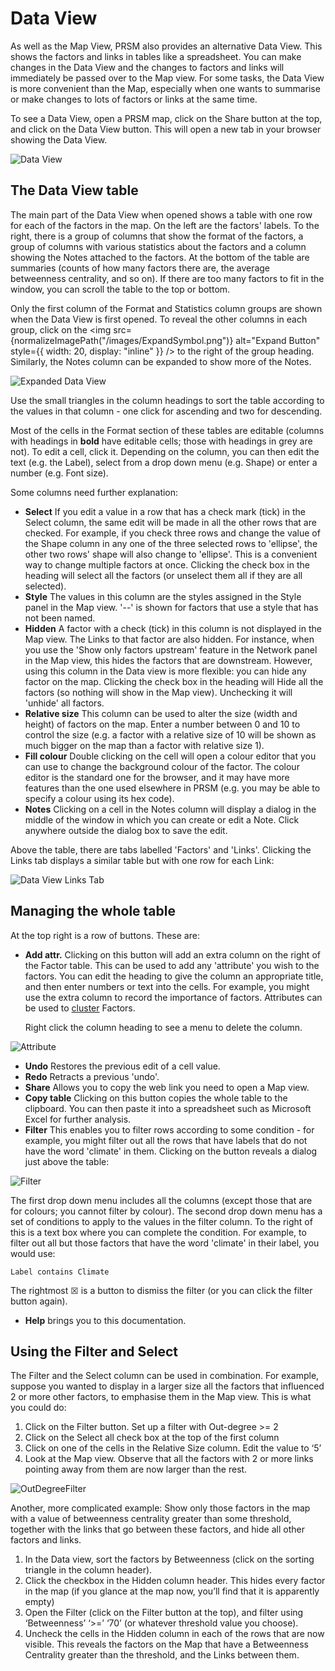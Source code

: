 # Data View


As well as the Map View, PRSM also provides an alternative Data View.  This shows the factors and links in tables like a spreadsheet.  You can make changes in the Data View and the changes to factors and links will immediately be passed over to the Map view.  For some tasks, the Data View is more convenient than the Map, especially when one wants to summarise or make changes to lots of factors or links at the same time.

To see a Data View, open a PRSM map, click on the Share button at the top, and click on the Data View button. This will open a new tab in your browser showing the Data View.  

![Data View](/images/DataView.png)

## The Data View table

The main part of the Data View when opened shows a table with one row for each of the factors in the map.  On the left are the factors' labels.  To the right, there is  a group of columns that show the format of the factors, a group of columns with various statistics about the factors and a column showing the Notes attached to the factors. At the bottom of the table are summaries (counts of how many factors there are, the average betweenness centrality, and so on).  If there are too many factors to fit in the window, you can scroll the table to the top or bottom.

Only the first column of the Format and Statistics column groups are shown when the Data View is first opened.  To reveal the other columns in each group, click on the <img
src={normalizeImagePath("/images/ExpandSymbol.png")}
alt="Expand Button"
style={{ width: 20, display: "inline" }}
/> to the right of the group heading.  Similarly, the Notes column can be expanded to show more of the Notes.

![Expanded Data View](/images/ExpandedDataView.png)

Use the small triangles in the column headings to sort the table according to the values in that column - one click for ascending  and two for descending.

Most of the cells in the Format section of these tables are editable (columns with headings in **bold** have editable cells; those with headings in grey are not). To edit a cell, click it. Depending on the column, you can then edit the text (e.g. the Label), select from a drop down menu (e.g. Shape) or enter a number (e.g. Font size).

Some columns need further explanation:

* **Select** If  you edit a value in a row that has a check mark (tick) in the Select column, the same edit will be made in all the other rows that are checked.  For example, if you check three rows and change the value of the Shape column in any one of the three selected rows to 'ellipse', the other two rows' shape will also change to 'ellipse'.  This is a convenient way to change multiple factors at once. Clicking the check box in the heading will select all the factors (or unselect them all if they are all selected).
* **Style** The values in this column are the styles assigned in the Style panel in the Map view.  '--' is shown for factors that use a style that has not been named.
* **Hidden** A factor with a check (tick) in this column is not displayed in the Map view.  The Links to that factor are also hidden.  For instance, when you use the 'Show only factors upstream' feature in the Network panel in the Map view, this hides the factors that are downstream. However, using this column in the Data view is more flexible: you can hide any factor on the map. Clicking the check box in the heading will Hide all the factors (so nothing will show in the Map view). Unchecking it will 'unhide' all factors.
* **Relative size** This column can be used to alter the size (width and height) of factors on the map.  Enter a number between 0 and 10 to control the size (e.g. a factor with a relative size of 10 will be shown as much bigger on the map than a factor with relative size 1).
* **Fill colour** Double clicking on the cell will open a colour editor that you can use to change the background colour of the factor.  The colour editor is the standard one for the browser, and it may have more features than the one used elsewhere in PRSM (e.g. you may be able to specify a colour using its hex code).
* **Notes** Clicking on a cell in the Notes column will display a dialog in the middle of the window in which you can create or edit a Note. Click anywhere outside the dialog box to save the edit.

Above the table, there are tabs labelled 'Factors' and 'Links'.  Clicking the Links tab displays a similar table but with one row for each Link:

![Data View Links Tab](/images/DataViewLinksTab.png)

## Managing the whole table

At the top right is a row of buttons.  These are:

* **Add attr.** Clicking on this button will add an extra column on the right of the Factor table. This can be used to add any 'attribute' you wish to the factors.  You can edit the heading to give the column an appropriate title, and then enter numbers or text into the cells.  For example, you might use the extra column to record the importance of factors.  Attributes can be used to [cluster](/manual/Styling#analysis-tab) Factors.

    Right click the column heading to see a menu to delete the column.

![Attribute](/images/Attribute.png)

* **Undo** Restores the previous edit of a cell value.
* **Redo** Retracts a previous 'undo'.
* **Share** Allows you to copy the web link you need to open a Map view.
* **Copy table** Clicking on this button copies the whole table to the clipboard.  You can then paste it into a spreadsheet such as Microsoft Excel for further analysis.
* **Filter** This enables you to filter rows according to some condition - for example, you might filter out all the rows that have labels that do not have the word 'climate' in them.  Clicking on the button reveals a dialog just above the table:

![Filter](/images/Filter.png)

  The first drop down menu includes all the columns (except those that are for colours; you cannot filter by colour).  The second drop down menu has a set of conditions to apply to the values in the filter column.  To the right of this is a text box where you can complete the condition.  For example, to filter out all but those factors that have the word 'climate' in their label, you would use:

`Label contains Climate`

  The rightmost &#9746; is a button to dismiss the filter (or you can click the filter button again).

* **Help** brings you to this documentation.

## Using the Filter and Select

The Filter and the Select column can be used in combination.  For example, suppose you wanted to display in a larger size all the factors that influenced  2 or more other factors, to emphasise them in the Map view.  This is what you could do:

1. Click on the Filter button. Set up a filter with Out-degree >= 2
2. Click on the Select all check box at the top of the first column
3. Click on one of the cells in the Relative Size column.  Edit the value to ‘5’
4. Look at the Map view. Observe that all the factors with 2 or more links pointing away from them are now larger than the rest.

![OutDegreeFilter](/images/OutDegreeFilter.png)

Another, more complicated example: Show only those factors in the map with a value of betweenness centrality greater than some threshold, together with the links that go between these factors, and hide all other factors and links.

1. In the Data view, sort the factors by Betweenness (click on the sorting triangle in the column header).
2. Click the checkbox in the Hidden column header.  This hides every factor in the map (if you glance at the map now, you’ll find that it is apparently empty)
3. Open the Filter (click on the Filter button at the top), and filter using ‘Betweenness’ ‘>=’ ‘70’   (or whatever threshold value you choose).
4. Uncheck the cells in the Hidden column in each of the rows that are now visible.  This reveals the factors on the Map that have a Betweenness Centrality greater than the threshold, and the Links between them.
